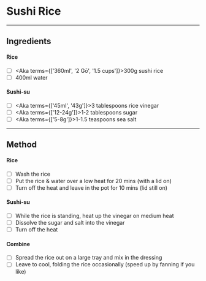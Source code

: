 
# Sushi Rice

<Badges
  quantity='5 maki rolls'
  time='35m'
/>

---
## Ingredients

#### Rice
- [ ] <Aka terms={['360ml', '2 Gō', '1.5 cups']}>300g</Aka> sushi rice
- [ ] 400ml water

#### Sushi-su
- [ ] <Aka terms={['45ml', '43g']}>3 tablespoons</Aka> rice vinegar
- [ ] <Aka terms={['12-24g']}>1-2 tablespoons</Aka> sugar
- [ ] <Aka terms={['5-8g']}>1-1.5 teaspoons</Aka> sea salt

---
## Method

#### Rice
- [ ] Wash the rice
- [ ] Put the rice & water over a low heat for 20 mins (with a lid on)
- [ ] Turn off the heat and leave in the pot for 10 mins (lid still on)

#### Sushi-su
- [ ] While the rice is standing, heat up the vinegar on medium heat
- [ ] Dissolve the sugar and salt into the vinegar
- [ ] Turn off the heat

#### Combine
- [ ] Spread the rice out on a large tray and mix in the dressing
- [ ] Leave to cool, folding the rice occasionally (speed up by fanning if you like)
